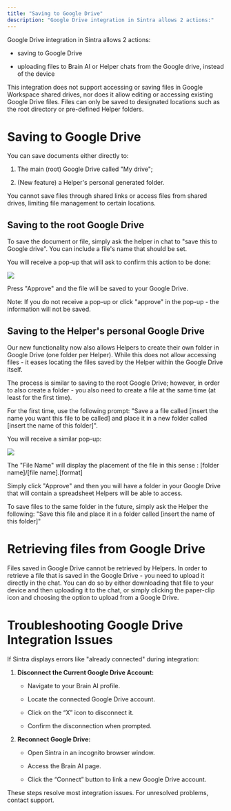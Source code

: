 ```yaml
---
title: "Saving to Google Drive"
description: "Google Drive integration in Sintra allows 2 actions:"
---
```


Google Drive integration in Sintra allows 2 actions:

  * saving to Google Drive

  * uploading files to Brain AI or Helper chats from the Google drive, instead of the device




This integration does not support accessing or saving files in Google Workspace shared drives, nor does it allow editing or accessing existing Google Drive files. Files can only be saved to designated locations such as the root directory or pre-defined Helper folders.

# Saving to Google Drive 

You can save documents either directly to:

  1. The main (root) Google Drive called "My drive";

  2. (New feature) a Helper's personal generated folder.




You cannot save files through shared links or access files from shared drives, limiting file management to certain locations.

## Saving to the root Google Drive

To save the document or file, simply ask the helper in chat to "save this to Google drive". You can include a file's name that should be set.

You will receive a pop-up that will ask to confirm this action to be done:

![](https://downloads.intercomcdn.com/i/o/s36tbegb/1597867458/1be05b2b7ba56ff8ea91a5436080/Screenshot%2B2025-07-01%2Bat%2B20_08_01.png?expires=1754573400&signature=8f55ec0179cd0825845deafea82f1475d4822adb76e18defeaa0d5265456cac5&req=dSUuEcF4moVaUfMW1HO4zZk8w4El7tT2%2BlD%2FyUNqE0gfKI1VHEQvjx1qYFVt%0AlU4%2B%0A)

Press "Approve" and the file will be saved to your Google Drive.

Note: If you do not receive a pop-up or click "approve" in the pop-up - the information will not be saved.

## Saving to the Helper's personal Google Drive

Our new functionality now also allows Helpers to create their own folder in Google Drive (one folder per Helper). While this does not allow accessing files - it eases locating the files saved by the Helper within the Google Drive itself.

The process is similar to saving to the root Google Drive; however, in order to also create a folder - you also need to create a file at the same time (at least for the first time).

For the first time, use the following prompt: "Save a a file called [insert the name you want this file to be called] and place it in a new folder called [insert the name of this folder]". 

You will receive a similar pop-up:

![](https://downloads.intercomcdn.com/i/o/s36tbegb/1577805236/d6403d61e5c07012db8556e70cbe/Screenshot-2B2025-06-09-2Bat-2B19_58_40.png?expires=1754573400&signature=178b5330b9a7a5276436a5be32c197ed26328e81654c4088d5167ffd66d4e420&req=dSUgEcF%2BmINcX%2FMW1HO4zZ853gE2rCGgq2M3thkZygnD5jt%2BlkkstMHJTS1M%0AyzXi%0A)

The "File Name" will display the placement of the file in this sense : [folder name]/[file name].[format]

Simply click "Approve" and then you will have a folder in your Google Drive that will contain a spreadsheet Helpers will be able to access.

To save files to the same folder in the future, simply ask the Helper the following: "Save this file and place it in a folder called [insert the name of this folder]"

# Retrieving files from Google Drive 

Files saved in Google Drive cannot be retrieved by Helpers. In order to retrieve a file that is saved in the Google Drive - you need to upload it directly in the chat. You can do so by either downloading that file to your device and then uploading it to the chat, or simply clicking the paper-clip icon and choosing the option to upload from a Google Drive.

# Troubleshooting Google Drive Integration Issues

If Sintra displays errors like "already connected" during integration:

  1. **Disconnect the Current Google Drive Account:**

     * Navigate to your Brain AI profile.

     * Locate the connected Google Drive account.

     * Click on the “X” icon to disconnect it.

     * Confirm the disconnection when prompted.

  2. **Reconnect Google Drive:**

     * Open Sintra in an incognito browser window.

     * Access the Brain AI page.

     * Click the “Connect” button to link a new Google Drive account.




These steps resolve most integration issues. For unresolved problems, contact support.